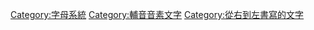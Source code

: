 [[Category:字母系統|Category:字母系統]]
[[Category:輔音音素文字|Category:輔音音素文字]]
[[Category:從右到左書寫的文字|Category:從右到左書寫的文字]]